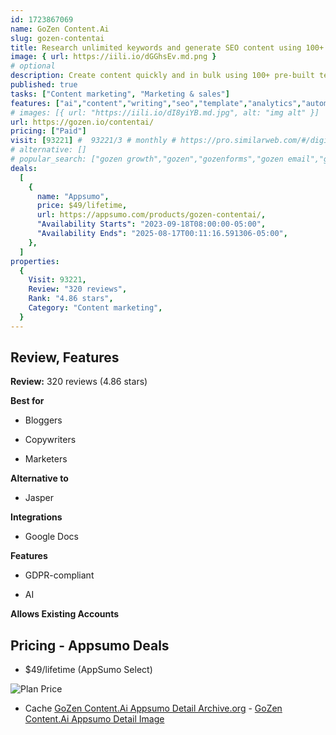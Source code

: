 ```yaml
---
id: 1723867069
name: GoZen Content.Ai
slug: gozen-contentai
title: Research unlimited keywords and generate SEO content using 100+ AI-powered templates
image: { url: https://iili.io/dGGhsEv.md.png }
# optional
description: Create content quickly and in bulk using 100+ pre-built templates and the convenient Chrome extensionUse AI to research SEO keywords and topics, write copy, and generate content for any platform in 12 languages
published: true
tasks: ["Content marketing", "Marketing & sales"]
features: ["ai","content","writing","seo","template","analytics","automation","chatgpt","collaboration"]
# images: [{ url: "https://iili.io/dI8yiYB.md.jpg", alt: "img alt" }]
url: https://gozen.io/contentai/
pricing: ["Paid"]
visit: [93221] #  93221/3 # monthly # https://pro.similarweb.com/#/digitalsuite/websiteanalysis/home
# alternative: []
# popular_search: ["gozen growth","gozen","gozenforms","gozen email","gozem forms","grid.upgrade"]
deals:
  [
    {
      name: "Appsumo",
      price: $49/lifetime,
      url: https://appsumo.com/products/gozen-contentai/,
      "Availability Starts": "2023-09-18T08:00:00-05:00",
      "Availability Ends": "2025-08-17T00:11:16.591306-05:00",
    },
  ]
properties:
  {
    Visit: 93221,
    Review: "320 reviews",
    Rank: "4.86 stars",
    Category: "Content marketing",
  }
---
```


## Review, Features

**Review:** 320 reviews (4.86 stars)

**Best for**

- Bloggers

- Copywriters

- Marketers

**Alternative to**

- Jasper

**Integrations**

- Google Docs

**Features**

- GDPR-compliant

- AI

**Allows Existing Accounts**

## Pricing - Appsumo Deals

- $49/lifetime (AppSumo Select)

<Img src="https://iili.io/dGV2cuf.png" alt="Plan Price" />

- Cache [GoZen Content.Ai Appsumo Detail Archive.org](https://web.archive.org/web/*/https://appsumo.com/products/gozen-contentai/) - [GoZen Content.Ai Appsumo Detail Image](https://iili.io/dGV2jyb.png)
